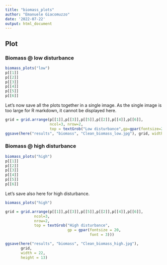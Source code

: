 ```yaml
---
title: "biomass_plots"
author: "Emanuele Giacomuzzo"
date: '2022-07-22'
output: html_document
---
```


## Plot

### Biomass \@ low disturbance

```r

biomass_plots("low")
p[[1]]
p[[2]]
p[[3]]
p[[4]]
p[[5]]
p[[6]]
```

Let's now save all the plots together in a single image. As the single image is too large for R markdown, it cannot be displayed here.

```r

grid = grid.arrange(p[[1]],p[[3]],p[[5]],p[[2]],p[[4]],p[[6]],
                    ncol=3, nrow=2,
                    top = textGrob("Low disturbance",gp=gpar(fontsize=20,font=3)))
ggsave(here("results", "biomass", "Clean_biomass_low.jpg"), grid, width = 22, height = 13)
```

### Biomass \@ high disturbance

```r

biomass_plots("high")
p[[1]]
p[[2]]
p[[3]]
p[[4]]
p[[5]]
p[[6]]
```

Let's save also here for high disturbance.

```r

biomass_plots("high")

grid = grid.arrange(p[[1]],p[[3]],p[[5]],p[[2]],p[[4]],p[[6]],
             ncol=3, 
             nrow=2,
             top = textGrob("High disturbance",
                            gp = gpar(fontsize = 20,
                                      font = 3)))

ggsave(here("results", "biomass", "Clean_biomass_high.jpg"), 
       grid, 
       width = 22, 
       height = 13)
```
